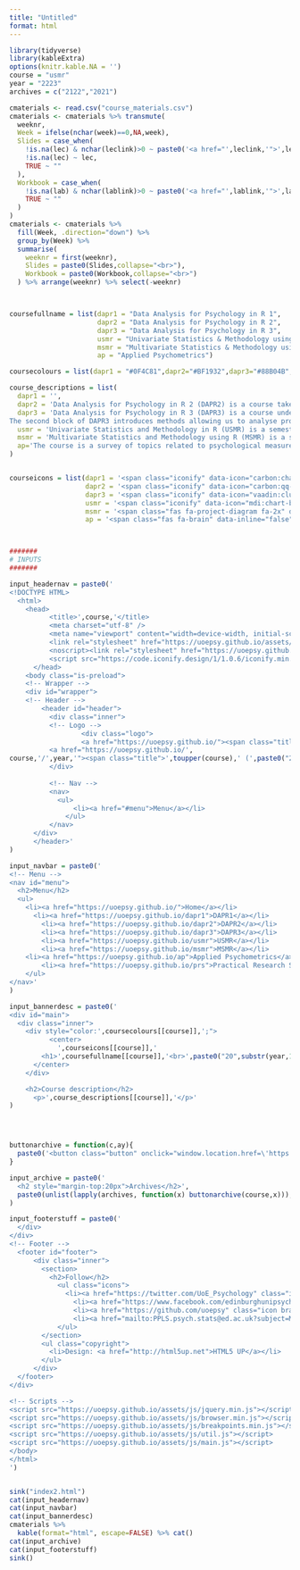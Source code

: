---
title: "Untitled"
format: html
---

```{r}
library(tidyverse)
library(kableExtra)
options(knitr.kable.NA = '')
course = "usmr"
year = "2223"
archives = c("2122","2021")

cmaterials <- read.csv("course_materials.csv")
cmaterials <- cmaterials %>% transmute(
  weeknr,
  Week = ifelse(nchar(week)==0,NA,week),
  Slides = case_when(
    !is.na(lec) & nchar(leclink)>0 ~ paste0('<a href="',leclink,'">',lec,'</a>'),
    !is.na(lec) ~ lec,
    TRUE ~ ""
  ),
  Workbook = case_when(
    !is.na(lab) & nchar(lablink)>0 ~ paste0('<a href="',lablink,'">',lab,'</a>'),
    TRUE ~ ""
  )
)
cmaterials <- cmaterials %>% 
  fill(Week, .direction="down") %>% 
  group_by(Week) %>% 
  summarise(
    weeknr = first(weeknr),
    Slides = paste0(Slides,collapse="<br>"),
    Workbook = paste0(Workbook,collapse="<br>")
  ) %>% arrange(weeknr) %>% select(-weeknr)



coursefullname = list(dapr1 = "Data Analysis for Psychology in R 1",
                      dapr2 = "Data Analysis for Psychology in R 2",
                      dapr3 = "Data Analysis for Psychology in R 3",
                      usmr = "Univariate Statistics & Methodology using R",
                      msmr = "Multivariate Statistics & Methodology using R",
                      ap = "Applied Psychometrics")

coursecolours = list(dapr1 = "#0F4C81",dapr2="#BF1932",dapr3="#88B04B",usmr="#FCBB06",msmr="#a41ae4",ap="#670E36")

course_descriptions = list(
  dapr1 = '',
  dapr2 = 'Data Analysis for Psychology in R 2 (DAPR2) is a course taken by 2nd year students in Psychology. The course introduces methods for analysing both observational and experimental psychological studies, with a particular focus on linear models. The course is taught across the full academic year – spanning two semesters – split into four teaching blocks. The first block will introduce students to linear models, where they will learn to build and interpret linear models for continuous outcomes with single and multiple predictors. The second block extends from multiple linear regression to include interactions, as well as introducing assumptions and diagnostics checks, and bootstrapping. The third block sees a shift from correlational to experimental designs, where students will be introduced to multiple regression with categorical predictors, and will learn how to conduct multiple comparisons, apply different types of corrections, and run model comparisons. The fourth and final block focuses on more niche and advanced topics within the realm of linear regression. Students will be introduced to generalized linear models for binary outcomes before focusing on wider issues within the psychological literature, such as replication, power, pre-registration, and open science.',
  dapr3 = 'Data Analysis for Psychology in R 3 (DAPR3) is a course undertaken by 3rd year students in Psychology. It introduces statistical tools that are invaluable for analysing many types of psychological study, and prepares students for their dissertations. Following closely from DAPR2, the first block extends the linear model to analyses of "hierarchical data", in which observations are clustered in higher-level groups (e.g. trials within participants, or students within schools). DAPR3 provides students with a strong foundation in multilevel modelling, in which it is possible to capture variation in the outcome that is associated with characteristics at these different levels.
The second block of DAPR3 introduces methods allowing us to analyse processes that are more complex than a simple "x predicts y". Following an introduction to path analysis and mediation ("x predicts z predicts y"), we move to studying data reduction techniques that allow us to summarise multiple correlated variables into either weighted composites or underlying latent factors.',
  usmr = 'Univariate Statistics and Methodology in R (USMR) is a semester long crash-course aimed at providing Masters students in psychology with a competence in standard statistical methodologies and data analysis using R. Typically the analyses taught in this course are relevant for when there is just one source of variation - i.e. when we are interested in a single outcome measured across a set of independent observations.<br>The first half of the course covers the fundamentals of statistical inference using a simulation-based approach, and introduces students to working with R & RStudio. The latter half of the course focuses on the general linear model, emphasising the fact that many statistical methods are simply special cases of this approach. This course introduces students to statistical modelling and empowers them with tools to analyse richer data and answer a broader set of research questions.',
  msmr = 'Multivariate Statistics and Methodology using R (MSMR) is a semester long course providing an advanced level overview of statistical analysis techniques and methodology issues relevant to psychological research. The course builds on the concepts and skills developed in Univariate Statistics and Methodology using R.',
  ap='The course is a survey of topics related to psychological measurement as used in various real-world settings, psychometric theory and models, test construction, and the interpretation of results and test manuals. The course emphasizes the practical side of these topics, allowing those who complete the course to both construct some psychological assessment scales, present and interpret their key psychometric properties, and evaluate these properties when provided for other scales.'
)


courseicons = list(dapr1 = '<span class="iconify" data-icon="carbon:chart-candlestick" data-inline="false" data-width="60px" data-height="60px"></span>',
                   dapr2 = '<span class="iconify" data-icon="carbon:qq-plot" data-inline="false" data-width="60px" data-height="60px"></span>',
                   dapr3 = '<span class="iconify" data-icon="vaadin:cluster" data-inline="false" data-width="60px" data-height="60px"></span>',
                   usmr = '<span class="iconify" data-icon="mdi:chart-bell-curve-cumulative" data-inline="false" data-width="60px" data-height="60px"></span>',
                   msmr = '<span class="fas fa-project-diagram fa-2x" data-inline="false" data-width="60px" data-height="60px"></span>',
                   ap = '<span class="fas fa-brain" data-inline="false" data-width="60px" data-height="60px"></span>')



#######
# INPUTS
#######

input_headernav = paste0('
<!DOCTYPE HTML>
  <html>
  	<head>
		  <title>',course,'</title>
		  <meta charset="utf-8" />
		  <meta name="viewport" content="width=device-width, initial-scale=1, user-scalable=no" />
		  <link rel="stylesheet" href="https://uoepsy.github.io/assets/css/main.css" />
		  <noscript><link rel="stylesheet" href="https://uoepsy.github.io/assets/css/noscript.css"  /></noscript>
		  <script src="https://code.iconify.design/1/1.0.6/iconify.min.js"></script>
	  </head>
    <body class="is-preload">
    <!-- Wrapper -->
    <div id="wrapper">
    <!-- Header -->
  		<header id="header">
		  <div class="inner">
          <!-- Logo -->
				  <div class="logo">
				  <a href="https://uoepsy.github.io/"><span class="title">Home</span></a> / 
          <a href="https://uoepsy.github.io/',
course,'/',year,'"><span class="title">',toupper(course),' (',paste0("20",substr(year,1,2),"/",substr(year,3,4)),')</span></a>
          </div>
    
          <!-- Nav -->
          <nav>
            <ul>
        	    <li><a href="#menu">Menu</a></li>
	          </ul>
          </nav>
      </div>
      </header>'
)

input_navbar = paste0('
<!-- Menu -->
<nav id="menu">
  <h2>Menu</h2>
  <ul>
    <li><a href="https://uoepsy.github.io/">Home</a></li>
	  <li><a href="https://uoepsy.github.io/dapr1">DAPR1</a></li>
		<li><a href="https://uoepsy.github.io/dapr2">DAPR2</a></li>
		<li><a href="https://uoepsy.github.io/dapr3">DAPR3</a></li>
		<li><a href="https://uoepsy.github.io/usmr">USMR</a></li>
		<li><a href="https://uoepsy.github.io/msmr">MSMR</a></li>
    <li><a href="https://uoepsy.github.io/ap">Applied Psychometrics</a></li>
		<li><a href="https://uoepsy.github.io/prs">Practical Research Skills</a></li>
	</ul>
</nav>'
)

input_bannerdesc = paste0('
<div id="main">
  <div class="inner">
    <div style="color:',coursecolours[[course]],';">
		  <center>
		    ',courseicons[[course]],'
        <h1>',coursefullname[[course]],'<br>',paste0("20",substr(year,1,2),"/",substr(year,3,4)),'</h1>
      </center>
    </div>

    <h2>Course description</h2>
      <p>',course_descriptions[[course]],'</p>'
)




buttonarchive = function(c,ay){
  paste0('<button class="button" onclick="window.location.href=\'https://uoepsy.github.io/', c,'/',ay,'/index.html\'">',paste0("20",substr(ay,1,2),"/",substr(ay,3,4)),' Archive</button>')
}

input_archive = paste0('
  <h2 style="margin-top:20px">Archives</h2>',
  paste0(unlist(lapply(archives, function(x) buttonarchive(course,x))),collapse="  ")
)

input_footerstuff = paste0('
  </div>
</div>
<!-- Footer -->
  <footer id="footer">
	  <div class="inner">
		<section>
		  <h2>Follow</h2>
			<ul class="icons">
			  <li><a href="https://twitter.com/UoE_Psychology" class="icon brands style2 fa-twitter"><span class="label">Twitter</span></a></li>
				<li><a href="https://www.facebook.com/edinburghunipsychology" class="icon brands style2 fa-facebook-f"><span class="label">Facebook</span></a></li>
				<li><a href="https://github.com/uoepsy" class="icon brands style2 fa-github"><span class="label">GitHub</span></a></li>
				<li><a href="mailto:PPLS.psych.stats@ed.ac.uk?subject=Mail from website" class="icon solid style2 fa-envelope"><span class="label">Email</span></a></li>
			</ul>
		</section>
		<ul class="copyright">
		  <li>Design: <a href="http://html5up.net">HTML5 UP</a></li>
		</ul>
	  </div>
  </footer>
</div>

<!-- Scripts -->
<script src="https://uoepsy.github.io/assets/js/jquery.min.js"></script>
<script src="https://uoepsy.github.io/assets/js/browser.min.js"></script>
<script src="https://uoepsy.github.io/assets/js/breakpoints.min.js"></script>
<script src="https://uoepsy.github.io/assets/js/util.js"></script>
<script src="https://uoepsy.github.io/assets/js/main.js"></script>
</body>
</html>
')


sink("index2.html")
cat(input_headernav)
cat(input_navbar)
cat(input_bannerdesc)
cmaterials %>%
  kable(format="html", escape=FALSE) %>% cat()
cat(input_archive)
cat(input_footerstuff)
sink()




```